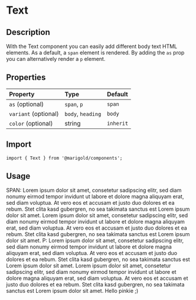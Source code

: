 
<Meta title="Components/Text" />

# Text

## Description

With the Text component you can easily add different body text HTML elements. As a default, a `span` element is rendered.
By adding the `as` prop you can alternatively render a `p` element.

## Properties

| Property             | Type              | Default   |
| :------------------- | :---------------- | :-------- |
| `as` (optional)      | `span`, `p`       | `span`    |
| `variant` (optional) | `body`, `heading` | `body`    |
| `color` (optional)   | string            | `inherit` |

## Import

```tsx
import { Text } from '@marigold/components';
```

## Usage

<Canvas>
  <Story name="body">
    <Text className={useStyles({ bg: '#f3f3f3' })}>
      SPAN: Lorem ipsum dolor sit amet, consetetur sadipscing elitr, sed diam
      nonumy eirmod tempor invidunt ut labore et dolore magna aliquyam erat, sed
      diam voluptua. At vero eos et accusam et justo duo dolores et ea rebum.
      Stet clita kasd gubergren, no sea takimata sanctus est Lorem ipsum dolor
      sit amet. Lorem ipsum dolor sit amet, consetetur sadipscing elitr, sed
      diam nonumy eirmod tempor invidunt ut labore et dolore magna aliquyam
      erat, sed diam voluptua. At vero eos et accusam et justo duo dolores et ea
      rebum. Stet clita kasd gubergren, no sea takimata sanctus est Lorem ipsum
      dolor sit amet.
    </Text>
  </Story>
  <Story name="heading">
    <Text as="p" variant="heading">
      P: Lorem ipsum dolor sit amet, consetetur sadipscing elitr, sed diam
      nonumy eirmod tempor invidunt ut labore et dolore magna aliquyam erat, sed
      diam voluptua. At vero eos et accusam et justo duo dolores et ea rebum.
      Stet clita kasd gubergren, no sea takimata sanctus est Lorem ipsum dolor
      sit amet. Lorem ipsum dolor sit amet, consetetur sadipscing elitr, sed
      diam nonumy eirmod tempor invidunt ut labore et dolore magna aliquyam
      erat, sed diam voluptua. At vero eos et accusam et justo duo dolores et ea
      rebum. Stet clita kasd gubergren, no sea takimata sanctus est Lorem ipsum
      dolor sit amet.
    </Text>
  </Story>
  <Story name="with text color">
    <Text color="hotpink">Hello pinkie ;)</Text>
  </Story>
</Canvas>
